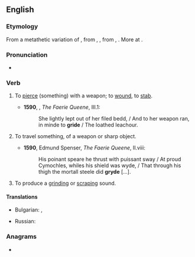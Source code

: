 ==English==

===Etymology===
From a metathetic variation of {{m|en|gird||to strike, smite, upbraid, scold, jibe}}, from {{etyl|enm|en}} {{m|enm|girden}}, {{m|enm|gerden||to strike, thrust, smite|lit=smite with a rod}}, from {{m|enm|gerd}}, {{m|enm|yerd||a rod, yard}}. More at {{l|en|yard}}.

===Pronunciation===
* {{IPA|/ˈɡɹaɪd/|lang=en}}
 
===Verb===
{{en-verb|grides|griding|grided}}

# {{lb|en|obsolete|transitive}} To [[pierce]] (something) with a weapon; to [[wound]], to [[stab]].
#* '''1590''', {{w|Edmund Spenser}}, ''The Faerie Queene'', III.1:
#*: She lightly lept out of her filed bedd, / And to her weapon ran, in minde to '''gride''' / The loathed leachour.
# {{lb|en|obsolete|intransitive}} To travel {{m|en|through}} something, of a weapon or sharp object.
#* '''1590''', Edmund Spenser, ''The Faerie Queene'', II.viii:
#*: His poinant speare he thrust with puissant sway / At proud Cymochles, whiles his shield was wyde, / That through his thigh the mortall steele did '''gryde''' [...].
# To produce a [[grind]]ing or [[scrape|scraping]] sound.

====Translations====
{{trans-top|To produce a [[grind]]ing or [[scrape|scraping]] sound}}
* Bulgarian: {{t+|bg|стържа}}, {{t+|bg|скърцам}}
{{trans-mid}}
* Russian: {{t+|ru|скрежета́ть}}
{{trans-bottom}}

===Anagrams===
* {{anagrams|en|Ridge|dirge|ridge}}